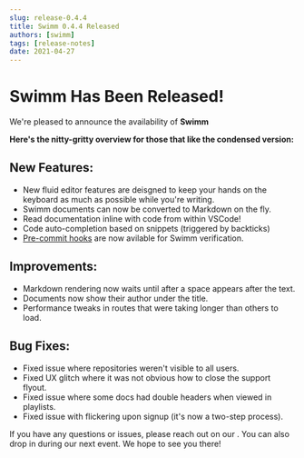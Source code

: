 ```yaml
---
slug: release-0.4.4
title: Swimm 0.4.4 Released
authors: [swimm] 
tags: [release-notes]
date: 2021-04-27
---
```


# Swimm <SwimmVersion/> Has Been Released!

We're pleased to announce the availability of **Swimm <SwimmVersion/>**<SwimmMoji text="release"/>

<SwimmReleaseBlogPost version="0.4.4" />

**Here's the nitty-gritty overview for those that like the condensed version:**

## New Features:

 - New fluid editor features are deisgned to keep your hands on the keyboard as much as possible while you're writing.
 - Swimm documents can now be converted to Markdown on the fly.
 - Read documentation inline with code from within VSCode!
 - Code auto-completion based on snippets (triggered by backticks)
 - [Pre-commit hooks](https://github.com/swimmio/pre-commit) are now avilable for Swimm verification.

## Improvements:

 - Markdown rendering now waits until after a space appears after the text.
 - Documents now show their author under the title.
 - Performance tweaks in routes that were taking longer than others to load.

## Bug Fixes:

 - Fixed issue where repositories weren't visible to all users. 
 - Fixed UX glitch where it was not obvious how to close the support flyout.
 - Fixed issue where some docs had double headers when viewed in playlists.
 - Fixed issue with flickering upon signup (it's now a two-step process).

If you have any questions or issues, please reach out on our <SwimmLink target="slack" />. You can
also drop in during our next <SwimmLink target="officeHours" /> event. We hope to see you there!

<SwimmReleaseTweet version="0.4.4"/>
